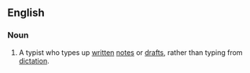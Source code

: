 ==English==

===Noun===
{{en-noun}}

# A typist who types up [[written]] [[notes]] or [[drafts]], rather than typing from [[dictation]].
